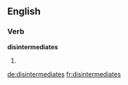 
==English==

===Verb===
'''disintermediates'''

# {{third-person singular of|[[disintermediate]]}}

[[de:disintermediates]]
[[fr:disintermediates]]